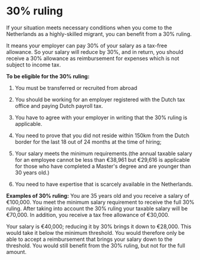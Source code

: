 
# 30% ruling 
If your situation meets necessary conditions when you come to the Netherlands as a highly-skilled migrant, you can benefit from a 30% ruling. 

It means your employer can pay 30% of your salary as a tax-free allowance. So your salary will reduce by 30%, and in return, you should receive a 30% allowance as reimbursement for expenses which is not subject to income tax. 

**To be eligible for the 30% ruling:**

1. You must be transferred or recruited from abroad

2. You should be working for an employer registered with the Dutch tax office and paying Dutch payroll tax.

3. You have to agree with your employer in writing that the  30% ruling is applicable.

4. You need to prove that you did not reside within 150km from the Dutch border for the last 18 out of 24 months at the time of hiring;

5. Your salary meets the minimum requirements.(the annual taxable salary for an employee cannot be less than €38,961 but €29,616 is applicable for those who have completed a Master's degree and are younger than 30 years old.) 

6. You need to have expertise that is scarcely available in the Netherlands.

**Examples of 30% ruling:**
You are 35 years old and you receive a salary of €100,000. You meet the minimum salary requirement to receive the full 30% ruling. After taking into account the 30% ruling your taxable salary will be €70,000. In addition, you receive a tax free allowance of €30,000. 

Your salary is €40,000; reducing it by 30% brings it down to €28,000. This would take it below the minimum threshold. You would therefore only be able to accept a reimbursement that brings your salary down to the threshold. You would still benefit from the 30% ruling, but not for the full amount.
